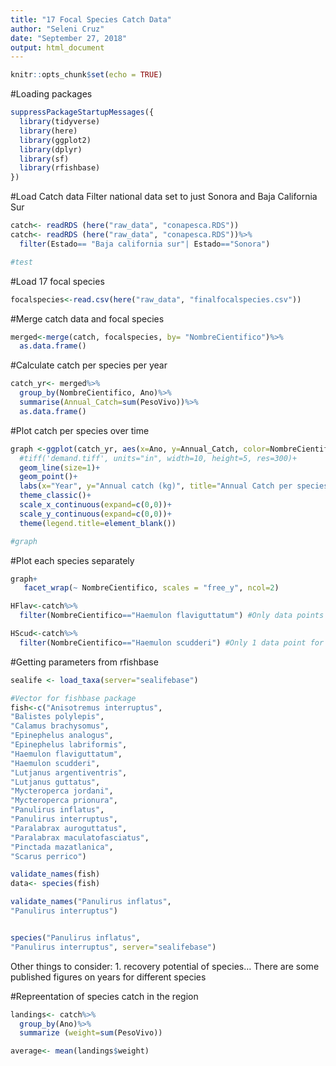 ```yaml
---
title: "17 Focal Species Catch Data"
author: "Seleni Cruz"
date: "September 27, 2018"
output: html_document
---
```


```r
knitr::opts_chunk$set(echo = TRUE)
```

#Loading packages
```r
suppressPackageStartupMessages({
  library(tidyverse)
  library(here)
  library(ggplot2)
  library(dplyr)
  library(sf)
  library(rfishbase)
})
```

#Load Catch data 
Filter national data set to just Sonora and Baja California Sur
```r
catch<- readRDS (here("raw_data", "conapesca.RDS"))
catch<- readRDS (here("raw_data", "conapesca.RDS"))%>%
  filter(Estado== "Baja california sur"| Estado=="Sonora")

#test

```

#Load 17 focal species

```r
focalspecies<-read.csv(here("raw_data", "finalfocalspecies.csv"))

```

#Merge catch data and focal species 

```r
merged<-merge(catch, focalspecies, by= "NombreCientifico")%>%
  as.data.frame()
```

#Calculate catch per species per year 

```r
catch_yr<- merged%>%
  group_by(NombreCientifico, Ano)%>%
  summarise(Annual_Catch=sum(PesoVivo))%>%
  as.data.frame()
```

#Plot catch per species over time 

```r
graph <-ggplot(catch_yr, aes(x=Ano, y=Annual_Catch, color=NombreCientifico))+
  #tiff('demand.tiff', units="in", width=10, height=5, res=300)+
  geom_line(size=1)+
  geom_point()+
  labs(x="Year", y="Annual catch (kg)", title="Annual Catch per species ", subtitle= "2000-2015")+
  theme_classic()+
  scale_x_continuous(expand=c(0,0))+
  scale_y_continuous(expand=c(0,0))+
  theme(legend.title=element_blank())

#graph

```

#Plot each species separately 

```r
graph+
   facet_wrap(~ NombreCientifico, scales = "free_y", ncol=2)

```

```r
HFlav<-catch%>%
  filter(NombreCientifico=="Haemulon flaviguttatum") #Only data points for July/September 2006

HScud<-catch%>%
  filter(NombreCientifico=="Haemulon scudderi") #Only 1 data point for Auust 2002
```

#Getting parameters from rfishbase

```r
sealife <- load_taxa(server="sealifebase")

#Vector for fishbase package 
fish<-c("Anisotremus interruptus",
"Balistes polylepis",
"Calamus brachysomus",
"Epinephelus analogus",
"Epinephelus labriformis",
"Haemulon flaviguttatum",
"Haemulon scudderi",
"Lutjanus argentiventris",
"Lutjanus guttatus",
"Mycteroperca jordani",
"Mycteroperca prionura",
"Panulirus inflatus",
"Panulirus interruptus",
"Paralabrax auroguttatus",
"Paralabrax maculatofasciatus",
"Pinctada mazatlanica",
"Scarus perrico")

validate_names(fish)
data<- species(fish)

validate_names("Panulirus inflatus",
"Panulirus interruptus")


species("Panulirus inflatus",
"Panulirus interruptus", server="sealifebase")
```


Other things to consider:
1. recovery potential of species... There are some published figures on years for different species 

#Repreentation of species catch in the region 

```r
landings<- catch%>%
  group_by(Ano)%>%
  summarize (weight=sum(PesoVivo))

average<- mean(landings$weight)

```


